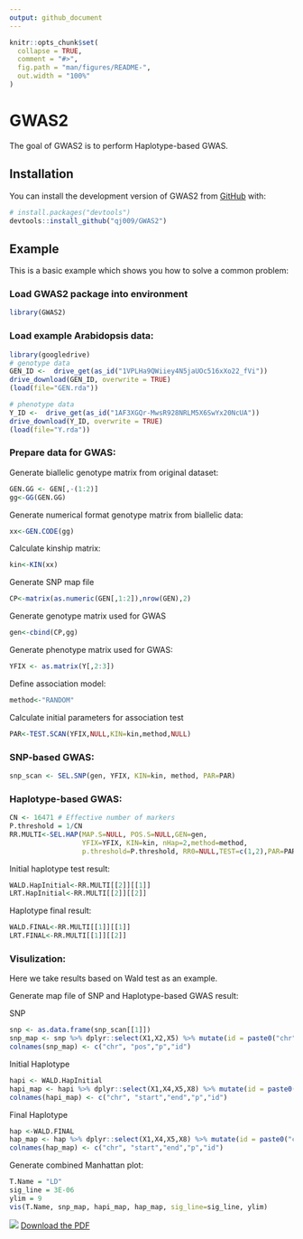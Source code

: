 ```yaml
---
output: github_document
---
```


<!-- README.md is generated from README.Rmd. Please edit that file -->

```r
knitr::opts_chunk$set(
  collapse = TRUE,
  comment = "#>",
  fig.path = "man/figures/README-",
  out.width = "100%"
)
```

# GWAS2

<!-- badges: start -->
<!-- badges: end -->

The goal of GWAS2 is to perform Haplotype-based GWAS.

## Installation

You can install the development version of GWAS2 from [GitHub](https://github.com/) with:

``` r
# install.packages("devtools")
devtools::install_github("qj009/GWAS2")
```

## Example

This is a basic example which shows you how to solve a common problem:

### Load GWAS2 package into environment 

```r
library(GWAS2)
```

### Load example Arabidopsis data: 

```r
library(googledrive)
# genotype data
GEN_ID <-  drive_get(as_id("1VPLHa9QWiiey4N5jaUOc516xXo22_fVi"))
drive_download(GEN_ID, overwrite = TRUE)
(load(file="GEN.rda"))

# phenotype data
Y_ID <-  drive_get(as_id("1AF3XGQr-MwsR928NRLM5X6SwYx20NcUA"))
drive_download(Y_ID, overwrite = TRUE)
(load(file="Y.rda"))
```

### Prepare data for GWAS: 

Generate biallelic genotype matrix from original dataset:

```r
GEN.GG <- GEN[,-(1:2)]
gg<-GG(GEN.GG)
```

Generate numerical format genotype matrix from biallelic data:  

```r
xx<-GEN.CODE(gg)
```

Calculate kinship matrix: 

```r
kin<-KIN(xx)
```

Generate SNP map file

```r
CP<-matrix(as.numeric(GEN[,1:2]),nrow(GEN),2)
```

Generate genotype matrix used for GWAS 

```r
gen<-cbind(CP,gg)
```

Generate phenotype matrix used for GWAS: 

```r
YFIX <- as.matrix(Y[,2:3])
```

Define association model:
```r
method<-"RANDOM"
```

Calculate initial parameters for association test

```r
PAR<-TEST.SCAN(YFIX,NULL,KIN=kin,method,NULL)
```

### SNP-based GWAS: 

```r
snp_scan <- SEL.SNP(gen, YFIX, KIN=kin, method, PAR=PAR)
```

### Haplotype-based GWAS: 

```r
CN <- 16471 # Effective number of markers
P.threshold = 1/CN
RR.MULTI<-SEL.HAP(MAP.S=NULL, POS.S=NULL,GEN=gen, 
                  YFIX=YFIX, KIN=kin, nHap=2,method=method, 
                  p.threshold=P.threshold, RR0=NULL,TEST=c(1,2),PAR=PAR)
```

Initial haplotype test result:

```r
WALD.HapInitial<-RR.MULTI[[2]][[1]]
LRT.HapInitial<-RR.MULTI[[2]][[2]]
```

Haplotype final result:

```r
WALD.FINAL<-RR.MULTI[[1]][[1]]
LRT.FINAL<-RR.MULTI[[1]][[2]]
```

### Visulization: 

Here we take results based on Wald test as an example.  

Generate map file of SNP and Haplotype-based GWAS result:

SNP

```r
snp <- as.data.frame(snp_scan[[1]])
snp_map <- snp %>% dplyr::select(X1,X2,X5) %>% mutate(id = paste0("chr",X1,":",X2))
colnames(snp_map) <- c("chr", "pos","p","id")
```

Initial Haplotype

```r
hapi <- WALD.HapInitial
hapi_map <- hapi %>% dplyr::select(X1,X4,X5,X8) %>% mutate(id = paste0("chr",X1,":",X4,"_",X5))
colnames(hapi_map) <- c("chr", "start","end","p","id")
```

Final Haplotype
```r
hap <-WALD.FINAL
hap_map <- hap %>% dplyr::select(X1,X4,X5,X8) %>% mutate(id = paste0("chr",X1,":",X4,"_",X5))
colnames(hap_map) <- c("chr", "start","end","p","id")
```

Generate combined Manhattan plot:

```r
T.Name = "LD"
sig_line = 3E-06
ylim = 9
vis(T.Name, snp_map, hapi_map, hap_map, sig_line=sig_line, ylim)
```

 ![](man/figures/LD.FWALD.SNP.HAPI.HAP_manhattan_clear.png)
[Download the PDF](https://drive.google.com/file/d/1W0hsMJW0k8fLVR58KOr3Vt21iiJhDIsQ/view?usp=drive_link)


